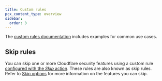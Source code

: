 ```yaml
---
title: Custom rules
pcx_content_type: overview
sidebar:
  order: 3
---
```



<Render file="custom-rules-intro" product="waf" />

The [custom rules documentation](/waf/custom-rules/) includes examples for common use cases.

## Skip rules

You can skip one or more Cloudflare security features using a custom rule [configured with the _Skip_ action](/waf/custom-rules/skip/). These rules are also known as skip rules. Refer to [Skip options](/waf/custom-rules/skip/options/) for more information on the features you can skip.
